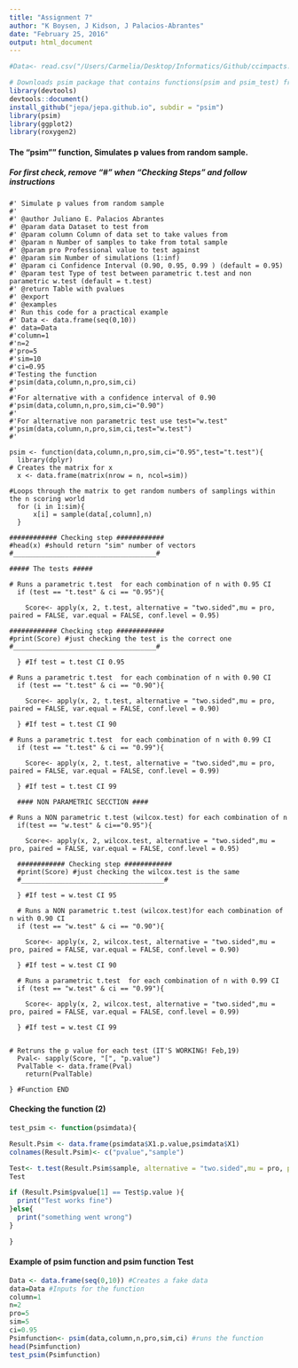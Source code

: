```yaml
---
title: "Assignment 7"
author: "K Boysen, J Kidson, J Palacios-Abrantes"
date: "February 25, 2016"
output: html_document
---
```


```r
#Data<- read.csv("/Users/Carmelia/Desktop/Informatics/Github/ccimpacts.github.io/Data/thinning.csv")

# Downloads psim package that contains functions(psim and psim_test) from jepa.github #
library(devtools)
devtools::document()
install_github("jepa/jepa.github.io", subdir = "psim")
library(psim)
library(ggplot2) 
library(roxygen2)
```



#### The "psim"" function, Simulates p values from random sample. 
##### For first check, remove "#" when "Checking Steps" and follow instructions



```rPsim
#' Simulate p values from random sample
#'
#' @author Juliano E. Palacios Abrantes
#' @param data Dataset to test from
#' @param column Column of data set to take values from
#' @param n Number of samples to take from total sample
#' @param pro Professional value to test against
#' @param sim Number of simulations (1:inf)
#' @param ci Confidence Interval (0.90, 0.95, 0.99 ) (default = 0.95)
#' @param test Type of test between parametric t.test and non parametric w.test (default = t.test)
#' @return Table with pvalues
#' @export
#' @examples
#' Run this code for a practical example
#' Data <- data.frame(seq(0,10))
#' data=Data
#'column=1
#'n=2
#'pro=5
#'sim=10
#'ci=0.95
#'Testing the function
#'psim(data,column,n,pro,sim,ci)
#'
#'For alternative with a confidence interval of 0.90
#'psim(data,column,n,pro,sim,ci="0.90")
#'
#'For alternative non parametric test use test="w.test"
#'psim(data,column,n,pro,sim,ci,test="w.test")
#'

psim <- function(data,column,n,pro,sim,ci="0.95",test="t.test"){
  library(dplyr)
# Creates the matrix for x
  x <- data.frame(matrix(nrow = n, ncol=sim))

#Loops through the matrix to get random numbers of samplings within the n scoring world
  for (i in 1:sim){
      x[i] = sample(data[,column],n)
  }

############ Checking step ############
#head(x) #should return "sim" number of vectors
#____________________________________#

##### The tests #####

# Runs a parametric t.test  for each combination of n with 0.95 CI
  if (test == "t.test" & ci == "0.95"){

    Score<- apply(x, 2, t.test, alternative = "two.sided",mu = pro, paired = FALSE, var.equal = FALSE, conf.level = 0.95)

############ Checking step ############
#print(Score) #just checking the test is the correct one
#____________________________________#

  } #If test = t.test CI 0.95

# Runs a parametric t.test  for each combination of n with 0.90 CI
  if (test == "t.test" & ci == "0.90"){

    Score<- apply(x, 2, t.test, alternative = "two.sided",mu = pro, paired = FALSE, var.equal = FALSE, conf.level = 0.90)

  } #If test = t.test CI 90

# Runs a parametric t.test  for each combination of n with 0.99 CI
  if (test == "t.test" & ci == "0.99"){

    Score<- apply(x, 2, t.test, alternative = "two.sided",mu = pro, paired = FALSE, var.equal = FALSE, conf.level = 0.99)

  } #If test = t.test CI 99

  #### NON PARAMETRIC SECCTION ####
  
# Runs a NON parametric t.test (wilcox.test) for each combination of n
  if(test == "w.test" & ci=="0.95"){

    Score<- apply(x, 2, wilcox.test, alternative = "two.sided",mu = pro, paired = FALSE, var.equal = FALSE, conf.level = 0.95)

  ############ Checking step ############
  #print(Score) #just checking the wilcox.test is the same
  #____________________________________#

  } #If test = w.test CI 95

  # Runs a NON parametric t.test (wilcox.test)for each combination of n with 0.90 CI
  if (test == "w.test" & ci == "0.90"){

    Score<- apply(x, 2, wilcox.test, alternative = "two.sided",mu = pro, paired = FALSE, var.equal = FALSE, conf.level = 0.90)

  } #If test = w.test CI 90

  # Runs a parametric t.test  for each combination of n with 0.99 CI
  if (test == "w.test" & ci == "0.99"){

    Score<- apply(x, 2, wilcox.test, alternative = "two.sided",mu = pro, paired = FALSE, var.equal = FALSE, conf.level = 0.99)

  } #If test = w.test CI 99


# Retruns the p value for each test (IT'S WORKING! Feb,19)
  Pval<- sapply(Score, "[", "p.value")
  PvalTable <- data.frame(Pval)
    return(PvalTable)

} #Function END

```

#### Checking the function (2)

```r
test_psim <- function(psimdata){

Result.Psim <- data.frame(psimdata$X1.p.value,psimdata$X1)
colnames(Result.Psim)<- c("pvalue","sample")

Test<- t.test(Result.Psim$sample, alternative = "two.sided",mu = pro, paired = FALSE, var.equal = FALSE, conf.level = 0.99)
Test

if (Result.Psim$pvalue[1] == Test$p.value ){
  print("Test works fine")
}else{
  print("something went wrong")
}

}

```

#### Example of psim function and psim function Test 

```r
Data <- data.frame(seq(0,10)) #Creates a fake data
data=Data #Inputs for the function
column=1
n=2
pro=5
sim=5
ci=0.95
Psimfunction<- psim(data,column,n,pro,sim,ci) #runs the function
head(Psimfunction)
test_psim(Psimfunction)
```

